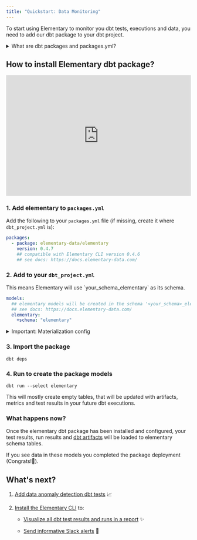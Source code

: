 ```yaml
---
title: "Quickstart: Data Monitoring"
---
```


To start using Elementary to monitor you dbt tests, executions and data, you need to add our dbt package to your dbt project.

<details className="-mt-0 mb-6 rounded-xl border px-6 py-3 prose prose-slate open:pb-5 dark:prose-dark dark:border-slate-800">
<summary className="font-medium cursor-default select-none text-slate-900 dark:text-slate-200">What are dbt packages and packages.yml?</summary>

A dbt package is additional Jinja and SQL code that is added to your project, for additional functionality. In fact, each package is a dbt project. By adding a package to your project, you are adding the package code to be part of your project, you can reference it's macros, execute it's models, and so on.

Add packages to your project by creating a 'packages.yml' file under the main project directory (where your 'dbt_project.yml is), and adding the relevant package. After you add a new package, run dbt deps to actually pull it's code to your project. This is also how you update packages.
Some packages we recommend you check out: [dbt_utils](https://github.com/dbt-labs/dbt-utils/tree/0.8.2/), [dbt_date](https://github.com/calogica/dbt-date/tree/0.5.4/), [codegen](https://github.com/dbt-labs/dbt-codegen/tree/0.5.0/).

</details>

## How to install Elementary dbt package?

<Example resizeable>
    <div style="position: relative; padding-bottom: 64.98194945848375%; height: 0;">
        <iframe
            src="https://www.loom.com/embed/5cf1aaa0708f43a993f8a2945473c7ac"
            frameborder="0"
            webkitallowfullscreen
            mozallowfullscreen
            allowfullscreen
            style="position: absolute; top: 0; left: 0; width: 100%; height: 100%;"
        ></iframe>
    </div>
</Example>

### 1. Add elementary to `packages.yml`

Add the following to your `packages.yml` file (if missing, create it where `dbt_project.yml` is):

```yml packages.yml
packages:
  - package: elementary-data/elementary
    version: 0.4.7
    ## compatible with Elementary CLI version 0.4.6
    ## see docs: https://docs.elementary-data.com/
```

### 2. Add to your `dbt_project.yml`

<TipInfo>
    This means Elementary will use `your_schema_elementary` as its schema.
</TipInfo>

```yml dbt_project.yml
models:
  ## elementary models will be created in the schema '<your_schema>_elementary'
  ## see docs: https://docs.elementary-data.com/
  elementary:
    +schema: "elementary"
```

<details className="-mt-0 mb-6 rounded-xl border px-6 py-3 prose prose-slate open:pb-5 dark:prose-dark dark:border-slate-800"> <summary className="font-medium cursor-default select-none text-slate-900 dark:text-slate-200"><TipInfo>Important: Materialization config</TipInfo></summary>

    For elementary to work, it needs to create some of the models as incremental tables. Make sure that there are no global materialization configurations that affect elementary, such as:

    ```yml dbt_project.yml
    materialized: "{{ 'table' if target.name == 'prod-cloud' else 'view' }}"
    ```

    Make sure to place the 'elementary' configuration under the models key, and other configs under your project name.

    Example:

    ```yml dbt_project.yml
    models:
    my_project:
    materialized: "{{ 'table' if target.name == 'prod-cloud' else 'view' }}"

    elementary:
    +schema: "elementary"
    ```

</details>

### 3. Import the package

```shell Terminal
dbt deps
```

### 4. Run to create the package models

```shell Terminal
dbt run --select elementary
```

This will mostly create empty tables, that will be updated with artifacts, metrics and test results in your future dbt executions.


### What happens now?

Once the elementary dbt package has been installed and configured, your test results, run results and [dbt artifacts](./guides/dbt-artifacts) will be loaded to elementary schema tables.

If you see data in these models you completed the package deployment (Congrats!🎉).

## What's next?

1. [​Add data anomaly detection dbt tests](./quickstart/add-elementary-tests) 📈
2. [​Install the Elementary CLI](./understand-elementary/install-cli) to:

   - [​Visualize all dbt test results and runs in a report](./quickstart/generate-report-ui) ✨

   - [Send informative Slack alerts](../quickstart/send-slack-alerts) 📣
